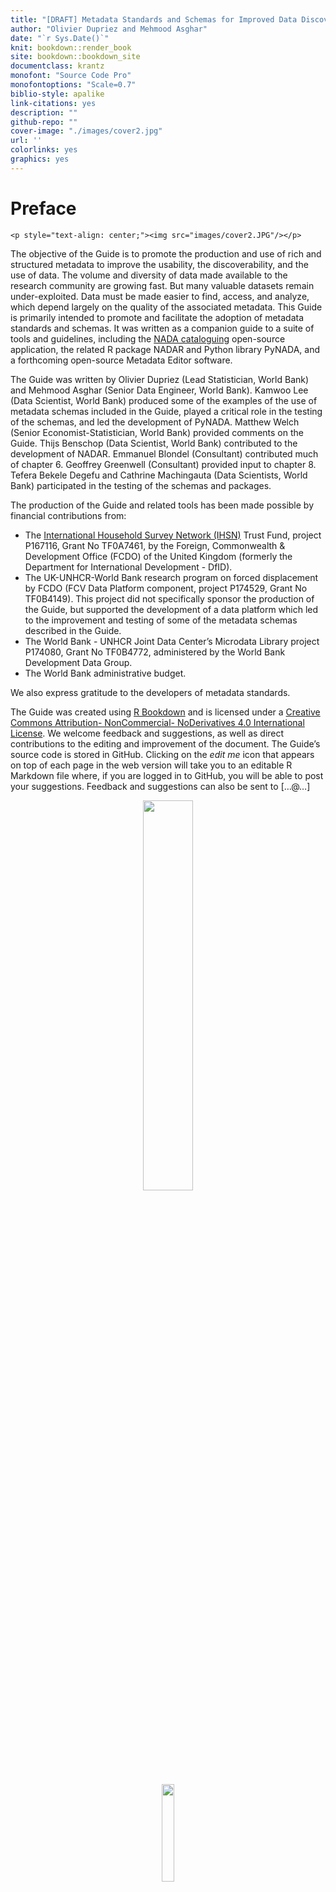 --- 
title: "[DRAFT] Metadata Standards and Schemas for Improved Data Discoverability and Usability"
author: "Olivier Dupriez and Mehmood Asghar"
date: "`r Sys.Date()`"
knit: bookdown::render_book
site: bookdown::bookdown_site
documentclass: krantz
monofont: "Source Code Pro"
monofontoptions: "Scale=0.7"
biblio-style: apalike
link-citations: yes
description: ""
github-repo: ""
cover-image: "./images/cover2.jpg"
url: ''
colorlinks: yes
graphics: yes
---

# Preface {-}

```{asis, echo=identical(knitr:::pandoc_to(), 'html')}
<p style="text-align: center;"><img src="images/cover2.JPG"/></p>
```

The objective of the Guide is to promote the production and use of rich and structured metadata to improve the usability, the discoverability, and the use of data. The volume and diversity of data made available to the research community are growing fast. But many valuable datasets remain under-exploited. Data must be made easier to find, access, and analyze, which depend largely on the quality of the associated metadata. This Guide is primarily intended to promote and facilitate the adoption of metadata standards and schemas. It was written as a companion guide to a suite of tools and guidelines, including the [NADA cataloguing](http://nada.ihsn.org/) open-source application, the related R package NADAR and Python library PyNADA, and a forthcoming open-source Metadata Editor software. 

The Guide was written by Olivier Dupriez (Lead Statistician, World Bank) and Mehmood Asghar (Senior Data Engineer, World Bank). Kamwoo Lee (Data Scientist, World Bank) produced some of the examples of the use of metadata schemas included in the Guide, played a critical role in the testing of the schemas, and led the development of PyNADA. Matthew Welch (Senior Economist-Statistician, World Bank) provided comments on the Guide. Thijs Benschop (Data Scientist, World Bank) contributed to the development of NADAR. Emmanuel Blondel (Consultant) contributed much of chapter 6. Geoffrey Greenwell (Consultant) provided input to chapter 8. Tefera Bekele Degefu and Cathrine Machingauta (Data Scientists, World Bank) participated in the testing of the schemas and packages.

The production of the Guide and related tools has been made possible by financial contributions from:

   - The [International Household Survey Network (IHSN)](www.ihsn.org) Trust Fund, project P167116, Grant No TF0A7461, by the Foreign, Commonwealth & Development Office (FCDO) of the United Kingdom (formerly the Department for International Development - DfID).
   - The UK-UNHCR-World Bank research program on forced displacement by FCDO (FCV Data Platform component, project P174529, Grant No TF0B4149). This project did not specifically sponsor the production of the Guide, but supported the development of a data platform which led to the improvement and testing of some of the metadata schemas described in the Guide.
   - The World Bank - UNHCR Joint Data Center's Microdata Library project P174080, Grant No TF0B4772, administered by the World Bank Development Data Group.
   - The World Bank administrative budget.

We also express gratitude to the developers of metadata standards. 

The Guide was created using [R Bookdown](https://bookdown.org/) and is licensed under a [Creative Commons Attribution- NonCommercial- NoDerivatives 4.0 International License](https://creativecommons.org/licenses/by-nc-nd/4.0/). We welcome feedback and suggestions, as well as direct contributions to the editing and improvement of the document. The Guide's source code is stored in GitHub. Clicking on the *edit me* icon that appears on top of each page in the web version will take you to an editable R Markdown file where, if you are logged in to GitHub, you will be able to post your suggestions. Feedback and suggestions can also be sent to [...@...]

<center>
![](./images/index_contribute_editing_Github.jpg){width=40%}


![](./images/index_ccby_logo.png){width=20%}
</center>
